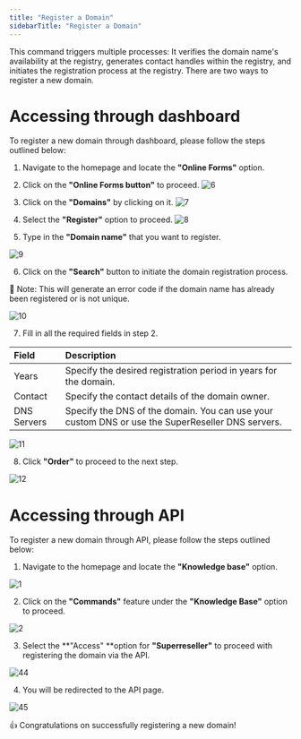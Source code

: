 ```yaml
---
title: "Register a Domain"
sidebarTitle: "Register a Domain"
---
```


This command triggers multiple processes: It verifies the domain name's availability at the registry, generates contact handles within the registry, and initiates the registration process at the registry. There are two ways to register a new domain.

# Accessing through dashboard

 To register a new domain through dashboard, please follow the steps outlined below:
 1. Navigate to the homepage and locate the **"Online Forms"** option.
2. Click on the **"Online Forms button"** to proceed.
![6](/images/domainimages/6.png)

3. Click on the **"Domains"** by clicking on it.
![7](/images/domainimages/7.png)

4. Select the **"Register"** option to proceed.
![8](/images/domainimages/8.png)

5. Type in the **"Domain name"** that you want to register.

![9](/images/domainimages/9.png)

6. Click on the **"Search"** button to initiate the domain registration process.

<Note>📘 Note: This will generate an error code if the domain name has already been registered or is not unique.</Note>

![10](/images/domainimages/10.png)

7. Fill in all the required fields in step 2.

| Field       | Description                                                                                      |
| :---------- | :----------------------------------------------------------------------------------------------- |
| Years       | Specify the desired registration period in years for the domain.                        |
| Contact     | Specify the contact details of the domain owner.                                                 |
| DNS Servers | Specify the DNS of the domain. You can use your custom DNS or use the SuperReseller DNS servers. |

![11](/images/domainimages/11.png)

8. Click **"Order"** to proceed to the next step.

![12](/images/domainimages/12.png)

# Accessing through API
To register a new domain through API, please follow the steps outlined below:

1. Navigate to the homepage and locate the **"Knowledge base"** option.

![1](/images/contactimages/1.png)

2. Click on the **"Commands"** feature under the **"Knowledge Base"** option to proceed.

![2](/images/contactimages/2.png)

3. Select the **"Access" **option for **"Superreseller"** to proceed with registering the domain via the API.

![44](/images/domainimages/44.png)

4. You will be redirected to the API page.

![45](/images/domainimages/45.png)


<Check>👍 Congratulations on successfully registering a new domain!</Check>